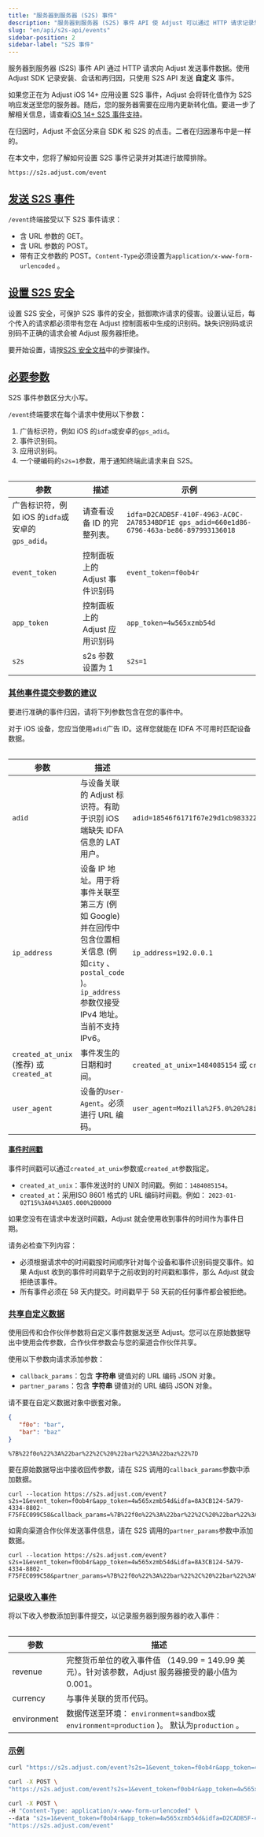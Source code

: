 ```yaml
---
title: "服务器到服务器 (S2S) 事件"
description: "服务器到服务器 (S2S) 事件 API 使 Adjust 可以通过 HTTP 请求记录您的事件。"
slug: "en/api/s2s-api/events"
sidebar-position: 2
sidebar-label: "S2S 事件"
---
```

服务器到服务器 \(S2S\) 事件 API 通过 HTTP 请求向 Adjust 发送事件数据。使用 Adjust SDK 记录安装、会话和再归因，只使用 S2S API 发送 **自定义** 事件。

如果您正在为 Adjust iOS 14\+ 应用设置 S2S 事件，Adjust 会将转化值作为 S2S 响应发送至您的服务器。随后，您的服务器需要在应用内更新转化值。要进一步了解相关信息，请查看[iOS 14\+ S2S 事件支持](https://help.adjust.com/en/article/support-for-s2s-events)。
<callout type="note"> 

在归因时，Adjust 不会区分来自 SDK 和 S2S 的点击。二者在归因瀑布中是一样的。
</Callout> 

在本文中，您将了解如何设置 S2S 事件记录并对其进行故障排除。

```text
https://s2s.adjust.com/event
```

[发送 S2S 事件](send-s2s-events)
----------------------------

`/event`终端接受以下 S2S 事件请求：

* 含 URL 参数的 GET。
* 含 URL 参数的 POST。
* 带有正文参数的 POST。`Content-Type`必须设置为`application/x-www-form-urlencoded` 。

[设置 S2S 安全](set-up-s2s-security)
--------------------------------

设置 S2S 安全，可保护 S2S 事件的安全，抵御欺诈请求的侵害。设置认证后，每个传入的请求都必须带有您在 Adjust 控制面板中生成的识别码。缺失识别码或识别码不正确的请求会被 Adjust 服务器拒绝。

要开始设置，请按[S2S 安全文档](/en/api/s2s-api/security)中的步骤操作。

[必要参数](required-parameters)
---------------------------

<callout type="important"> 

S2S 事件参数区分大小写。
</Callout> 

`/event`终端要求在每个请求中使用以下参数：

1. 广告标识符，例如 iOS 的`idfa`或安卓的`gps_adid`。
2. 事件识别码。
3. 应用识别码。
4. 一个硬编码的`s2s=1`参数，用于通知终端此请求来自 S2S。

<table> 

|                 参数                  |         描述          |                                            示例                                             |
|-------------------------------------|---------------------|-------------------------------------------------------------------------------------------|
| 广告标识符，例如 iOS 的`idfa`或安卓的`gps_adid`。 | 请查看设备 ID 的完整列表。     | `idfa=D2CADB5F-410F-4963-AC0C-2A78534BDF1E gps_adid=660e1d86-6796-463a-be86-897993136018` |
| `event_token`                       | 控制面板上的 Adjust 事件识别码 | `event_token=f0ob4r`                                                                      |
| `app_token`                         | 控制面板上的 Adjust 应用识别码 | `app_token=4w565xzmb54d`                                                                  |
| `s2s`                               | s2s 参数设置为 1         | `s2s=1`                                                                                   |

</Table> 

### [其他事件提交参数的建议](recommended-additional-parameters-for-event-submission)

要进行准确的事件归因，请将下列参数包含在您的事件中。
<callout type="important"> 

对于 iOS 设备，您应当使用`adid`广告 ID。这样您就能在 IDFA 不可用时匹配设备数据。
</Callout> <table> 

|                    参数                     |                                                            描述                                                             |                                                                                                     示例                                                                                                     |
|-------------------------------------------|---------------------------------------------------------------------------------------------------------------------------|------------------------------------------------------------------------------------------------------------------------------------------------------------------------------------------------------------|
| `adid`                                    | 与设备关联的 Adjust 标识符。有助于识别 iOS 端缺失 IDFA 信息的 LAT 用户。                                                                          | `adid=18546f6171f67e29d1cb983322ad1329`                                                                                                                                                                    |
| `ip_address`                              | 设备 IP 地址。用于将事件关联至第三方 \(例如 Google\) 并在回传中包含位置相关信息 \(例如`city` 、 `postal_code` \)。 `ip_address`参数仅接受 IPv4 地址。当前不支持 IPv6。 | `ip_address=192.0.0.1`                                                                                                                                                                                     |
| `created_at_unix` \(推荐\) 或 `created_at` | 事件发生的日期和时间。                                                                                                               | `created_at_unix=1484085154` 或 `created_at=2017-01-02T15:04:05.000+0000`                                                                                                                                   |
| `user_agent`                              | 设备的`User-Agent`。必须进行 URL 编码。                                                                                              | `user_agent=Mozilla%2F5.0%20%28iPhone%3B%20CPU%20iPhone%20OS%2016_6%20like%20Mac%20OS%20X%29%20AppleWebKit%2F605.1.15%20%28KHTML%2C%20like%20Gecko%29%20Version%2F16.5%20Mobile%2F15E148%20Safari%2F604.1` |

</Table> 

#### [事件时间戳](event-timestamp)

事件时间戳可以通过`created_at_unix`参数或`created_at`参数指定。

* `created_at_unix`：事件发送时的 UNIX 时间戳。例如：`1484085154`。
* `created_at`：采用ISO 8601 格式的 URL 编码时间戳。例如： `2023-01-02T15%3A04%3A05.000%2B0000`

<callout type="important"> 

如果您没有在请求中发送时间戳，Adjust 就会使用收到事件的时间作为事件日期。
</Callout> 

请务必检查下列内容：

* 必须根据请求中的时间戳按时间顺序针对每个设备和事件识别码提交事件。如果 Adjust 收到的事件时间戳早于之前收到的时间戳和事件，那么 Adjust 就会拒绝该事件。
* 所有事件必须在 58 天内提交。时间戳早于 58 天前的任何事件都会被拒绝。

### [共享自定义数据](share-custom-data)

使用回传和合作伙伴参数将自定义事件数据发送至 Adjust。您可以在原始数据导出中使用会传参数，合作伙伴参数会与您的渠道合作伙伴共享。

使用以下参数向请求添加参数：

* `callback_params`：包含 **字符串** 键值对的 URL 编码 JSON 对象。
* `partner_params`：包含 **字符串** 键值对的 URL 编码 JSON 对象。

<callout type="important"> 

请不要在自定义数据对象中嵌套对象。
</Callout> 

```json
{
   "f0o": "bar",
   "bar": "baz"
}
```

```text
%7B%22f0o%22%3A%22bar%22%2C%20%22bar%22%3A%22baz%22%7D
```

要在原始数据导出中接收回传参数，请在 S2S 调用的`callback_params`参数中添加数据。

```console
curl --location https://s2s.adjust.com/event?s2s=1&event_token=f0ob4r&app_token=4w565xzmb54d&idfa=8A3CB124-5A79-4334-8802-F75FEC099C58&callback_params=%7B%22f0o%22%3A%22bar%22%2C%20%22bar%22%3A%22baz%22%7D
```

如需向渠道合作伙伴发送事件信息，请在 S2S 调用的`partner_params`参数中添加数据。

```console
curl --location https://s2s.adjust.com/event?s2s=1&event_token=f0ob4r&app_token=4w565xzmb54d&idfa=8A3CB124-5A79-4334-8802-F75FEC099C58&partner_params=%7B%22f0o%22%3A%22bar%22%2C%20%22bar%22%3A%22baz%22%7D
```

### [记录收入事件](record-revenue-events)

将以下收入参数添加到事件提交，以记录服务器到服务器的收入事件：
<table> 

|     参数      |                                       描述                                       |
|-------------|--------------------------------------------------------------------------------|
| revenue     | 完整货币单位的收入事件值 （149\.99 = 149\.99 美元）。针对该参数，Adjust 服务器接受的最小值为 0\.001。         |
| currency    | 与事件关联的货币代码。                                                                    |
| environment | 数据传送至环境： `environment=sandbox`或`environment=production` \)。 默认为`production` 。 |

</Table> 

### [示例](example)

<tabs> <tab title="GET"> 

```sh
curl "https://s2s.adjust.com/event?s2s=1&event_token=f0ob4r&app_token=4w565xzmb54d&idfa=D2CADB5F-410F-4963-AC0C-2A78534BDF1E&created_at=2017-01-02T15%3A04%3A05Z%2B0200&callback_params=%7B%22f0o%22%3A%22bar%22%2C%20%22bar%22%3A%22baz%22%7D&partner_params=%7B%22f0o%22%3A%22bar%22%2C%20%22bar%22%3A%22baz%22%7D&currency=EUR&revenue=123.4&environment=sandbox"
```

</Tab> <tab title="含 URL 参数的 POST"> 

```sh
curl -X POST \
"https://s2s.adjust.com/event?s2s=1&event_token=f0ob4r&app_token=4w565xzmb54d&idfa=D2CADB5F-410F-4963-AC0C-2A78534BDF1E&created_at=2017-01-02T15%3A04%3A05Z%2B0200&callback_params=%7B%22f0o%22%3A%22bar%22%2C%20%22bar%22%3A%22baz%22%7D&partner_params=%7B%22f0o%22%3A%22bar%22%2C%20%22bar%22%3A%22baz%22%7D&currency=EUR&revenue=123.4&environment=sandbox"
```

</Tab> <tab title="含正文的 POST"> 

```sh
curl -X POST \
-H "Content-Type: application/x-www-form-urlencoded" \
--data "s2s=1&event_token=f0ob4r&app_token=4w565xzmb54d&idfa=D2CADB5F-410F-4963-AC0C-2A78534BDF1E&created_at=2017-01-02T15%3A04%3A05Z%2B0200&callback_params=%7B%22f0o%22%3A%22bar%22%2C%20%22bar%22%3A%22baz%22%7D&partner_params=%7B%22f0o%22%3A%22bar%22%2C%20%22bar%22%3A%22baz%22%7D&currency=EUR&revenue=123.4&environment=sandbox" \
"https://s2s.adjust.com/event"
```

</Tab> </Tabs>

